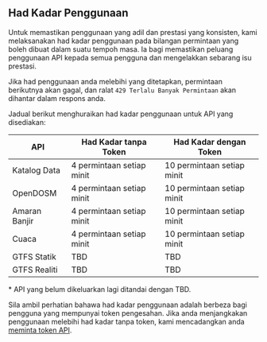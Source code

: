 ## Had Kadar Penggunaan

Untuk memastikan penggunaan yang adil dan prestasi yang konsisten, kami melaksanakan had kadar penggunaan pada bilangan permintaan yang boleh dibuat dalam suatu tempoh masa. Ia bagi memastikan peluang penggunaan API kepada semua pengguna dan mengelakkan sebarang isu prestasi.

Jika had penggunaan anda melebihi yang ditetapkan, permintaan berikutnya akan gagal, dan ralat `429 Terlalu Banyak Permintaan` akan dihantar dalam respons anda.

Jadual berikut menghuraikan had kadar penggunaan untuk API yang disediakan:

| API           | Had Kadar tanpa Token     | Had Kadar dengan Token     |
| ------------- | ------------------------- | -------------------------- |
| Katalog Data  | 4 permintaan setiap minit | 10 permintaan setiap minit |
| OpenDOSM      | 4 permintaan setiap minit | 10 permintaan setiap minit |
| Amaran Banjir | 4 permintaan setiap minit | 10 permintaan setiap minit |
| Cuaca         | 4 permintaan setiap minit | 10 permintaan setiap minit |
| GTFS Statik   | TBD                       | TBD                        |
| GTFS Realiti  | TBD                       | TBD                        |

<span className="text-sm italic">* API yang belum dikeluarkan lagi ditandai dengan TBD.</span>

Sila ambil perhatian bahawa had kadar penggunaan adalah berbeza bagi pengguna yang mempunyai token pengesahan. Jika anda menjangkakan penggunaan melebihi had kadar tanpa token, kami mencadangkan anda [meminta token API](/authentication).

